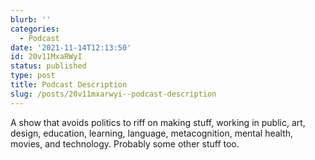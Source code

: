 ```yaml
---
blurb: ''
categories:
  - Podcast
date: '2021-11-14T12:13:50'
id: 20v11MxaRWyI
status: published
type: post
title: Podcast Description
slug: /posts/20v11mxarwyi--podcast-description
---
```


A show that avoids politics to riff on making stuff, working in public, art, design, education, learning, language, metacognition, mental health, movies, and technology. Probably some other stuff too.
